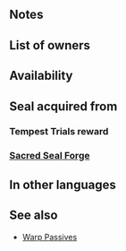 {{SkillPage Tabs}}{{Passive
|type=B
|exclusive=0
|1name=Aerobatics 1
|1tagid=SID_曲技飛行1
|1promotionRarity=4
|1promotionTier=1
|1effect=If unit's HP = 100%, unit can move to a space adjacent to any infantry, armored, or cavalry ally within 2 spaces.
|1required=-
|1cost=60
|2name=Aerobatics 2
|2tagid=SID_曲技飛行2
|2promotionRarity=5
|2promotionTier=1
|2effect=If unit's HP ≥ 50%, unit can move to a space adjacent to any infantry, armored, or cavalry ally within 2 spaces.
|2cost=120
|2required=Aerobatics 1
|3name=Aerobatics 3
|3tagid=SID_曲技飛行3
|3effect=Unit can move to a space adjacent to any infantry, armored, or cavalry ally within 2 spaces.
|3cost=240
|canUseWeapon={{WeaponList|all}}
|canUseMove=Flying
|properties=random_owner,random_inherit_base
}}
==Notes==
{{Warp interaction}}
==List of owners==
{{Skill Hero List}}
==Availability==
{{PassiveFocusList}}
{{PassiveDistributionList}}
{{PassiveCombatManualList}}
==Seal acquired from==
===Tempest Trials reward===
{{Tempest Trials seal reward}}

===[[Sacred Seal Forge]]===
{{SealCosts
|seals=Aerobatics 1;Aerobatics 2;Aerobatics 3
|badgeColor=Verdant
|costs1=20;100;40
|costs2=60;200;50
|costs3=400;1000;100
}}

==In other languages==
{{OtherLanguages
|japanese=曲技飛行
|german=Luftakrobatik
|spanishEU=Acrobacia
|spanishLA=Acrobacia
|french=Voltige
|italian=Funambolismo
|chineseTW=特技飛行
|portuguese=Acrobacias
}}
==See also==
* [[Warp Passives]]
{{Seals Navbox}}
{{Passives Navbox|B}}